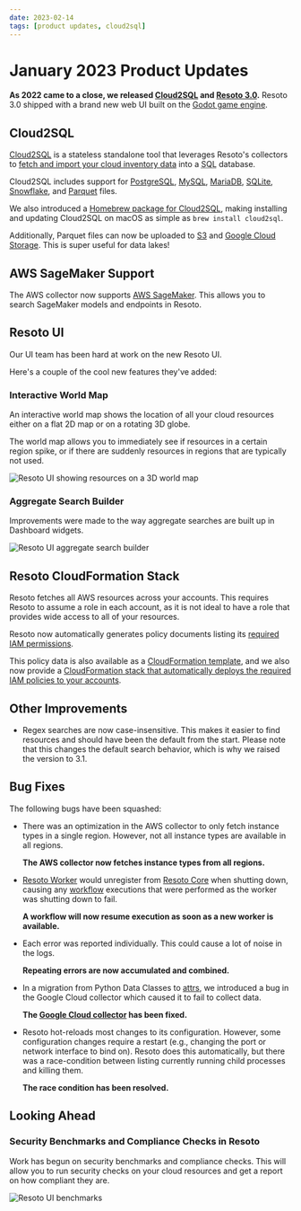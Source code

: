```yaml
---
date: 2023-02-14
tags: [product updates, cloud2sql]
---
```


# January 2023 Product Updates

**As 2022 came to a close, we released [Cloud2SQL](https://cloud2sql.com) and [Resoto 3.0](/releases/3.0.0).** Resoto 3.0 shipped with a brand new web UI built on the [Godot game engine](https://godotengine.org).

<!--truncate-->

## Cloud2SQL

[Cloud2SQL](https://cloud2sql.com) is a stateless standalone tool that leverages Resoto's collectors to [fetch and import your cloud inventory data](/docs/concepts/cloud-data-sync) into a <abbr title="Structured Query Language">SQL</abbr> database.

Cloud2SQL includes support for [PostgreSQL](https://postgresql.org), [MySQL](https://mysql.com), [MariaDB](https://mariadb.org), [SQLite](https://sqlite.org), [Snowflake](https://snowflake.com), and [Parquet](https://parquet.apache.org) files.

We also introduced a [Homebrew package for Cloud2SQL](https://cloud2sql.com/docs/installation#homebrew), making installing and updating Cloud2SQL on macOS as simple as `brew install cloud2sql`.

Additionally, Parquet files can now be uploaded to [S3](https://cloud2sql.com/docs/configuration#s3) and [Google Cloud Storage](https://cloud2sql.com/docs/configuration#google-cloud-storage). This is super useful for data lakes!

## AWS SageMaker Support

The AWS collector now supports [AWS SageMaker](https://aws.amazon.com/sagemaker). This allows you to search SageMaker models and endpoints in Resoto.

## Resoto UI

Our UI team has been hard at work on the new Resoto UI.

Here's a couple of the cool new features they've added:

### Interactive World Map

An interactive world map shows the location of all your cloud resources either on a flat 2D map or on a rotating 3D globe.

The world map allows you to immediately see if resources in a certain region spike, or if there are suddenly resources in regions that are typically not used.

![Resoto UI showing resources on a 3D world map](./img/resotoui_worldmap.png)

### Aggregate Search Builder

Improvements were made to the way aggregate searches are built up in Dashboard widgets.

![Resoto UI aggregate search builder](./img/resotoui_widget.png)

## Resoto CloudFormation Stack

Resoto fetches all AWS resources across your accounts. This requires Resoto to assume a role in each account, as it is not ideal to have a role that provides wide access to all of your resources.

Resoto now automatically generates policy documents listing its [required IAM permissions](/docs/reference/permissions/aws).

This policy data is also available as a [CloudFormation template](https://resotopublic.s3.amazonaws.com/cf/resoto-role.template), and we also now provide a [CloudFormation stack that automatically deploys the required IAM policies to your accounts](/docs/how-to-guides/configuration/roll-out-resoto-aws-permissions-with-cloudformation).

## Other Improvements

- Regex searches are now case-insensitive. This makes it easier to find resources and should have been the default from the start. Please note that this changes the default search behavior, which is why we raised the version to 3.1.

## Bug Fixes

The following bugs have been squashed:

- There was an optimization in the AWS collector to only fetch instance types in a single region. However, not all instance types are available in all regions.

  **The AWS collector now fetches instance types from all regions.**

- [Resoto Worker](/docs/reference/components/worker) would unregister from [Resoto Core](/docs/reference/components/core) when shutting down, causing any [workflow](/docs/reference/workflows) executions that were performed as the worker was shutting down to fail.

  **A workflow will now resume execution as soon as a new worker is available.**

- Each error was reported individually. This could cause a lot of noise in the logs.

  **Repeating errors are now accumulated and combined.**

- In a migration from Python Data Classes to [attrs](https://attrs.org), we introduced a bug in the Google Cloud collector which caused it to fail to collect data.

  **The [Google Cloud collector](/docs/how-to-guides/data-sources/collect-google-cloud-resource-data) has been fixed.**

- Resoto hot-reloads most changes to its configuration. However, some configuration changes require a restart (e.g., changing the port or network interface to bind on). Resoto does this automatically, but there was a race-condition between listing currently running child processes and killing them.

  **The race condition has been resolved.**

## Looking Ahead

### Security Benchmarks and Compliance Checks in Resoto

Work has begun on security benchmarks and compliance checks. This will allow you to run security checks on your cloud resources and get a report on how compliant they are.

![Resoto UI benchmarks](./img/resotoui_benchmarks.png)
